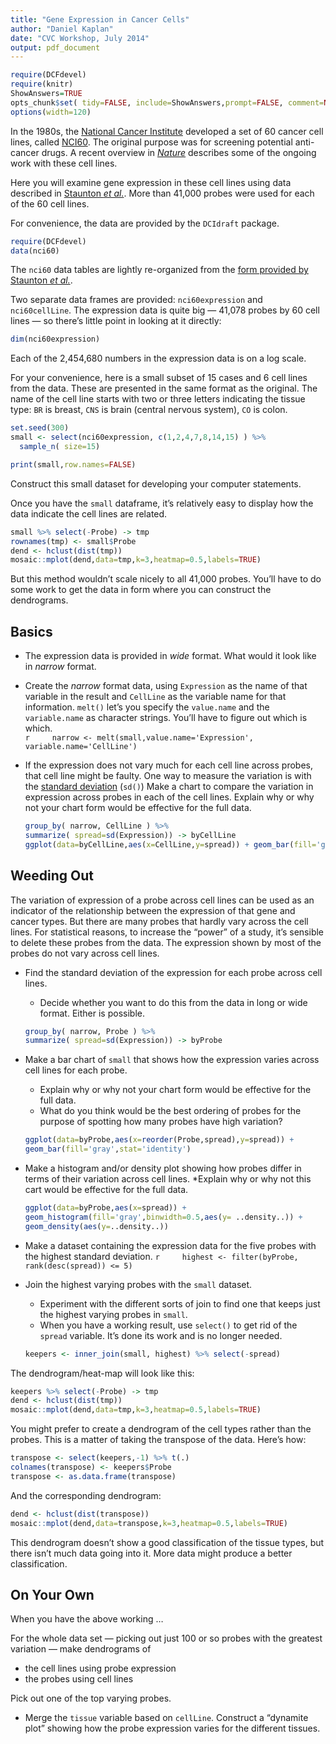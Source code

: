```yaml
---
title: "Gene Expression in Cancer Cells"
author: "Daniel Kaplan"
date: "CVC Workshop, July 2014"
output: pdf_document
---
```


```r
require(DCFdevel)
require(knitr)
ShowAnswers=TRUE
opts_chunk$set( tidy=FALSE, include=ShowAnswers,prompt=FALSE, comment=NA)
options(width=120)
```

In the 1980s, the [National Cancer Institute](http://www.cancer.gov/) developed a set of 60 cancer cell lines, called [NCI60](http://www.broadinstitute.org/mpr/NCI60/NCI60.html). The original purpose was for screening potential anti-cancer drugs. A recent overview in [*Nature*](http://www.nature.com/nrc/journal/v6/n10/full/nrc1951.html) describes some of the ongoing work with these cell lines.  

Here you will examine gene expression in these cell lines using data described in [Staunton *et al.*](http://www.pnas.org/content/98/19/10787.full). More than 41,000 probes were used for each of the 60 cell lines.

For convenience, the data are provided by the `DCIdraft` package.
```r
require(DCFdevel)
data(nci60)
```

The `nci60` data tables are lightly re-organized from the [form provided by Staunton *et al.*](http://www.broadinstitute.org/mpr/NCI60/NCI60.html).

Two separate data frames are provided: `nci60expression` and `nci60cellLine`.  The expression data is quite big --- 41,078 probes by 60 cell lines --- so there's little point in looking at it directly:
```r
dim(nci60expression)
```

Each of the 2,454,680 numbers in the expression data is on a log scale.


For your convenience, here is a small subset of 15 cases and 6 cell lines from the data.  These are presented in the same format as the original.  The name of the cell line starts with two or three letters indicating the tissue type: `BR` is breast, `CNS` is brain (central nervous system), `CO` is colon.
```r
set.seed(300)
small <- select(nci60expression, c(1,2,4,7,8,14,15) ) %>% 
  sample_n( size=15)
```
```r
print(small,row.names=FALSE)
```

Construct this small dataset for developing your computer statements.

Once you have the `small` dataframe, it's relatively easy to display how the data indicate the cell lines are related.
```r
small %>% select(-Probe) -> tmp
rownames(tmp) <- small$Probe
dend <- hclust(dist(tmp))
mosaic::mplot(dend,data=tmp,k=3,heatmap=0.5,labels=TRUE)
```

But this method wouldn't scale nicely to all 41,000 probes.  You'll have to do some work to get the data in form where you can construct the dendrograms.


## Basics

* The expression data is provided in *wide* format.  What would it look like in *narrow* format.

* Create the *narrow* format data, using `Expression` as the name of that variable in the result and `CellLine` as the variable name for that information.
    `melt()` let's you specify the `value.name` and the `variable.name` as character strings.  You'll have to figure out which is which.  
    ```r
    narrow <- melt(small,value.name='Expression',
                   variable.name='CellLine')
    ```

* If the expression does not vary much for each cell line across probes, that cell line might be faulty.  One way to measure the variation is with the [standard deviation](http://en.wikipedia.org/wiki/Standard_deviation) (`sd()`) Make a chart to compare the variation in expression across probes in each of the cell lines.
    Explain why or why not your chart form would be effective for the full data.

    ```r
    group_by( narrow, CellLine ) %>%
    summarize( spread=sd(Expression)) -> byCellLine
    ggplot(data=byCellLine,aes(x=CellLine,y=spread)) + geom_bar(fill='grey',stat='identity')
    ```



    
## Weeding Out

The variation of expression of a probe across cell lines can be used as an indicator of the relationship between the expression of that gene and cancer types.  But there are many probes that hardly vary across the cell lines.  For statistical reasons, to increase the "power" of a study, it's sensible to delete these probes from the data.  The expression shown by most of the probes do not vary across cell lines.


* Find the standard deviation of the expression for each probe across cell lines. 
    * Decide whether you want to do this from the data in long or wide format.  Either is possible.
    ```r
    group_by( narrow, Probe ) %>%
    summarize( spread=sd(Expression)) -> byProbe
    ```
    
* Make a bar chart of `small` that shows how the expression varies across cell lines for each probe. 
    * Explain why or why not your chart form would be effective for the full data.
    * What do you think would be the best ordering of probes for the purpose of spotting how many probes have high variation?
    
    ```r
    ggplot(data=byProbe,aes(x=reorder(Probe,spread),y=spread)) + 
    geom_bar(fill='gray',stat='identity')
    ```

* Make a histogram and/or density plot showing how probes differ in terms of their variation across cell lines.
    *Explain why or why not this cart would be effective for the full data.
    
    ```r
    ggplot(data=byProbe,aes(x=spread)) + 
    geom_histogram(fill='gray',binwidth=0.5,aes(y= ..density..)) + 
    geom_density(aes(y=..density..))
    ```
* Make a dataset containing the expression data for the five probes with the highest standard deviation.
    ```r
    highest <- filter(byProbe, rank(desc(spread)) <= 5)
    ```

* Join the highest varying probes with the `small` dataset.
    * Experiment with the different sorts of join to find one that keeps just the highest varying probes in `small`.
    * When you have a working result, use `select()` to get rid of the `spread` variable.  It's done its work and is no longer needed.
    ```r
    keepers <- inner_join(small, highest) %>% select(-spread)
    ```

The dendrogram/heat-map will look like this:
```r
keepers %>% select(-Probe) -> tmp
dend <- hclust(dist(tmp))
mosaic::mplot(dend,data=tmp,k=3,heatmap=0.5,labels=TRUE)
```

You might prefer to create a dendrogram of the cell types rather than the probes.  This is a matter of taking the transpose of the data.  Here's how:
```r
transpose <- select(keepers,-1) %>% t(.)
colnames(transpose) <- keepers$Probe
transpose <- as.data.frame(transpose)
```

And the corresponding dendrogram:

```r
dend <- hclust(dist(transpose))
mosaic::mplot(dend,data=transpose,k=3,heatmap=0.5,labels=TRUE)
```

This dendrogram doesn't show a good classification of the tissue types, but there isn't much data going into it.  More data might produce a better classification.


## On Your Own

When you have the above working ...

For the whole data set --- picking out just 100 or so probes with the greatest variation ---
make dendrograms of 

* the cell lines using probe expression
* the probes using cell lines

Pick out one of the top varying probes.

* Merge the `tissue` variable based on `cellLine`.  Construct a "dynamite plot" showing how the probe expression varies for the different tissues.




